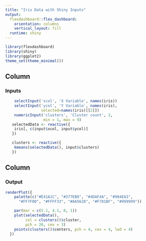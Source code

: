 ```yaml
---
title: "Iris Data with Shiny Inputs"
output: 
  flexdashboard::flex_dashboard:
    orientation: columns
    vertical_layout: fill
  runtime: shiny
---
```


```r
library(flexdashboard)
library(shiny)
library(ggplot2)
theme_set(theme_minimal())
```

## Column {data-width=350}

### Inputs

```r
    selectInput('xcol', 'X Variable', names(iris))
    selectInput('ycol', 'Y Variable', names(iris),
                selected=names(iris)[[2]])
    numericInput('clusters', 'Cluster count', 3,
                 min = 1, max = 9)
   selectedData <- reactive({
    iris[, c(input$xcol, input$ycol)]
   })

   clusters <- reactive({
    kmeans(selectedData(), input$clusters)
   })

```

## Column {data-width=550}

### Output

```r

renderPlot({
    palette(c("#E41A1C", "#377EB8", "#4DAF4A", "#984EA3",
      "#FF7F00", "#FFFF33", "#A65628", "#F781BF", "#999999"))

    par(mar = c(5.1, 4.1, 0, 1))
    plot(selectedData(),
         col = clusters()$cluster,
         pch = 20, cex = 3)
    points(clusters()$centers, pch = 4, cex = 4, lwd = 4)
  })

```
